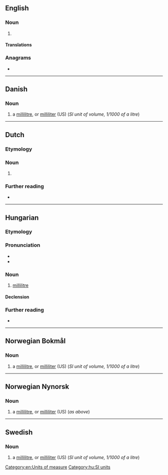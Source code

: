 {{also|Milliliter}}
==English==

===Noun===
{{en-noun}}

# {{alternative spelling of|millilitre|from=US|lang=en}}

====Translations====
{{trans-see|milliliter|millilitre}}

===Anagrams===
* {{anagrams|en|a=eiiilllmrt|millilitre}}

[[Category:en:Units of measure]]

----

==Danish==

===Noun===
{{head|da|noun|g=c|definite singular|milliliteren|indefinite plural|milliliter|definite plural|milliliterne}}

# a [[millilitre]], or [[milliliter#English|milliliter]] (US) (''SI unit of volume, 1/1000 of a litre'')

----

==Dutch==

===Etymology===
{{af|nl|milli-|liter}}

===Noun===
{{head|nl|noun}}

# {{l|en|milliliter}}

===Further reading===
* {{R:Van Dale online}}

----

==Hungarian==

===Etymology===
{{af|hu|milli-|liter}}

===Pronunciation===
* {{hu-IPA|mililiter}}
* {{hyphenation|mil|li|li|ter|lang=hu}}

===Noun===
{{hu-noun|ek}}

# [[millilitre]] {{gloss|a unit of volume}}

====Declension====
{{hu-infl-nom|millilitere|e|-}}{{hu-pos-etek|milliliter||ei}}

===Further reading===
* {{R:HES}}

[[Category:hu:SI units]]

----

==Norwegian Bokmål==

===Noun===
{{head|nb|noun|g=m|definite singular|milliliteren|indefinite plural|milliliter|definite plural|milliliterne}}

# a [[millilitre]], or [[milliliter#English|milliliter]] (US) (''SI unit of volume, 1/1000 of a litre'')

----

==Norwegian Nynorsk==

===Noun===
{{head|nn|noun|g=m|definite singular|milliliteren|indefinite plural|milliliter|definite plural|milliliterane|or|millilitrane}}

# a [[millilitre]], or [[milliliter#English|milliliter]] (US) (''as above'')

----

==Swedish==

===Noun===
{{head|sv|noun|g=c|definite singular|millilitern|indefinite plural|milliliter|definite plural|milliliterna}}

# a [[millilitre]], or [[milliliter#English|milliliter]] (US) (''SI unit of volume, 1/1000 of a litre'')